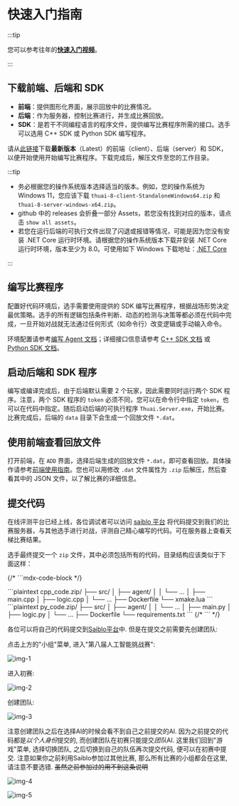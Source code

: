 # 快速入门指南

:::tip

您可以参考往年的[**快速入门视频**](https://cloud.tsinghua.edu.cn/f/131ba3787c304ff280e2/)。

:::

## 下载前端、后端和 SDK

- **前端**：提供图形化界面，展示回放中的比赛情况。
- **后端**：作为服务器，控制比赛进行，并生成比赛回放。
- **SDK**：是若干不同编程语言的程序文件，提供编写比赛程序所需的接口。选手可以选用 C++ SDK 或 Python SDK 编写程序。

请从[此链接](https://github.com/thuasta/thuai-8/releases)下载**最新版本**（Latest）的前端（client）、后端（server）和 SDK，以便开始使用开始编写比赛程序。下载完成后，解压文件至您的工作目录。

:::tip

- 务必根据您的操作系统版本选择适当的版本。例如，您的操作系统为 Windows 11，您应该下载 `thuai-8-client-StandaloneWindows64.zip` 和 `thuai-8-server-windows-x64.zip`。
- github 中的 releases 会折叠一部分 Assets，若您没有找到对应的版本，请点击 `show all assets`。
- 若您在运行后端的可执行文件出现了闪退或报错等情况，可能是因为您没有安装 .NET Core 运行时环境。请根据您的操作系统版本下载并安装 .NET Core 运行时环境，版本至少为 8.0。可使用如下 Windows 下载地址：[.NET Core](https://dotnet.microsoft.com/zh-cn/download/dotnet/thank-you/sdk-8.0.408-windows-x64-installer)

:::

## 编写比赛程序

配置好代码环境后，选手需要使用提供的 SDK 编写比赛程序，根据战场形势决定最优策略。选手的所有逻辑包括条件判断、动态的检测与决策等都必须在代码中完成，一旦开始对战就无法通过任何形式（如命令行）改变逻辑或手动输入命令。

环境配置请参考[编写 Agent 文档](../3-sdk/index.md#配置开发环境)；详细接口信息请参考 [C++ SDK 文档](../3-sdk/cpp_sdk.md) 或 [Python SDK 文档](../3-sdk/python_sdk.md)。

## 启动后端和 SDK 程序

编写或编译完成后，由于后端默认需要 2 个玩家，因此需要同时运行两个 SDK 程序。注意，两个 SDK 程序的 `token` 必须不同，您可以在命令行中指定 `token`，也可以在代码中指定。随后启动后端的可执行程序 `Thuai.Server.exe`，开始比赛。比赛完成后，后端的 `data` 目录下会生成一个回放文件 `*.dat`。

## 使用前端查看回放文件

打开前端，在 `ADD` 界面，选择后端生成的回放文件 `*.dat`，即可查看回放。具体操作请参考[前端使用指南](../4-viewer/index.md)。您也可以用修改 `.dat` 文件属性为 `.zip` 后解压，然后查看其中的 JSON 文件，以了解比赛的详细信息。

## 提交代码

在线评测平台已经上线，各位调试者可以访问 [saiblo 平台](https://www.saiblo.net/game/45) 将代码提交到我们的比赛服务器，与其他选手进行对战，评测自己精心编写的代码。可在服务器上查看天梯比赛结果。

选手最终提交一个 `zip` 文件，其中必须包括所有的代码，目录结构应该类似于下面这样：

{/* ```mdx-code-block  */}

<Tabs>
  <TabItem value="cpp" label="C++" default>
    ```plaintext
    cpp_code.zip/
    ├── src/
    │   ├── agent/
    │   │   └── ...
    │   ├── main.cpp
    │   ├── logic.cpp
    │   └── ...
    ├── Dockerfile
    └── xmake.lua
    ```
  </TabItem>
  <TabItem value="python" label="Python">
    ```plaintext
    py_code.zip/
    ├── src/
    │   ├── agent/
    │   │   └── ...
    │   ├── main.py
    │   ├── logic.py
    │   └── ...
    ├── Dockerfile
    └── requirements.txt
    ```
  </TabItem>
</Tabs>
{/* ``` */}

各位可以将自己的代码提交到[Saiblo平台](https://www.saiblo.net/game/45)中. 但是在提交之前需要先创建团队:

点击上方的"小组"菜单, 进入"第八届人工智能挑战赛":

![img-1](img/submit-1.png)

进入初赛:

![img-2](img/submit-2.png)

创建团队:

![img-3](img/submit-3.png)

注意创建团队之后在选择AI的时候会看不到自己之前提交的AI. 因为之前提交的代码都是*以个人身份*提交的, 而创建团队在初赛只能提交*团队*AI. 这里我们回到"游戏"菜单, 选择切换团队, 之后切换到自己的队伍再次提交代码, 便可以在初赛中提交. 注意如果你之前利用Saiblo参加过其他比赛, 那么所有比赛的小组都会在这里, 请注意不要选错. ~~虽然之前参加过的用不到这条说明~~

![img-4](img/submit-4.png)

![img-5](img/submit-5.png)
